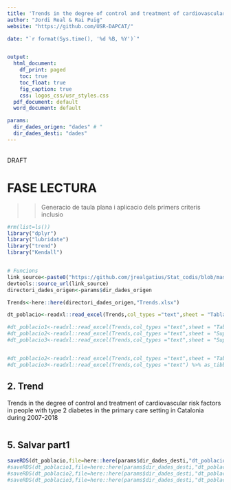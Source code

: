 ```yaml
---
title: 'Trends in the degree of control and treatment of cardiovascular risk factors in people with type 2 diabetes in the primary care setting in Catalonia during 2007-2018 '
author: "Jordi Real & Rai Puig"
website: "https://github.com/USR-DAPCAT/"

date: "`r format(Sys.time(), '%d %B, %Y')`"


output:
  html_document:
    df_print: paged
    toc: true
    toc_float: true
    fig_caption: true
    css: logos_css/usr_styles.css
  pdf_document: default
  word_document: default

params:
  dir_dades_origen: "dades" # "
  dir_dades_desti: "dades"
---
```



&nbsp;
<script>
   $(document).ready(function() {
     $head = $('#header');
     $head.prepend('<img src=\"https://www.idiapjgol.org/images/logo.png\" style=\"float: right ;width: 130px;\"/>')
     $head.prepend('<img src=\"https://avatars2.githubusercontent.com/u/57066591?s=200&v=4\" style=\"margin-left:25% ;width: 80px;\"/>')
     $head.prepend('<img src=\"logoDAP_Cat.png\" style=\"float: left:1;width: 185px;\"/>')
   });
</script>



<div class="watermark">DRAFT</div>




# FASE LECTURA

>> Generacio de taula plana i aplicacio dels primers criteris inclusio 

```r
#rm(list=ls())
library("dplyr")
library("lubridate")
library("trend")
library("Kendall")


# Funcions 
link_source<-paste0("https://github.com/jrealgatius/Stat_codis/blob/master/funcions_propies.R","?raw=T")
devtools::source_url(link_source)
directori_dades_origen<-params$dir_dades_origen

```

```r
Trends<-here::here(directori_dades_origen,"Trends.xlsx")

dt_poblacio<-readxl::read_excel(Trends,col_types ="text",sheet = "Tabla1_FINAL") %>% as_tibble()

#dt_poblacio1<-readxl::read_excel(Trends,col_types ="text",sheet = "Tabla1_format") %>% as_tibble()
#dt_poblacio2<-readxl::read_excel(Trends,col_types ="text",sheet = "SupT1") %>% as_tibble()
#dt_poblacio3<-readxl::read_excel(Trends,col_types ="text",sheet = "SupT2") %>% as_tibble()


#dt_poblacio2<-readxl::read_excel(Trends,col_types ="text",sheet = "Tabla2") %>% as_tibble()
#dt_poblacio3<-readxl::read_excel(Trends,col_types ="text") %>% as_tibble()


```

## 2. Trend

Trends in the degree of control and treatment of cardiovascular risk factors in people with type 2 diabetes in the primary care setting in Catalonia during 2007-2018

```r


```

## 5. Salvar part1 
```r

saveRDS(dt_poblacio,file=here::here(params$dir_dades_desti,"dt_poblacio.rds"))
#saveRDS(dt_poblacio1,file=here::here(params$dir_dades_desti,"dt_poblacio1.rds"))
#saveRDS(dt_poblacio2,file=here::here(params$dir_dades_desti,"dt_poblacio2.rds"))
#saveRDS(dt_poblacio3,file=here::here(params$dir_dades_desti,"dt_poblacio3.rds"))

```

